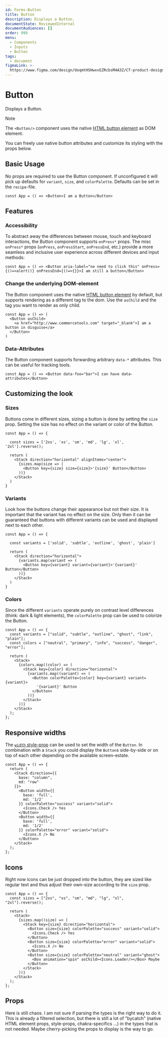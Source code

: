 ```yaml
---
id: Forms-Button
title: Button
description: Displays a Button.
documentState: ReviewedInternal
documentAudiences: []
order: 999
menu:
  - Components
  - Inputs
  - Button
tags:
  - document
figmaLink: >-
  https://www.figma.com/design/UoqmtHSHwxvEZRcbsM4A3Z/CT-product-design-system?m=auto&node-id=4882-48107&t=zTmiIn5PK6vL7J0H-1
---
```


# Button

Displays a Button.

> [!NOTE]  
> The `<Button/>` component uses the native [HTML button element](https://developer.mozilla.org/en-US/docs/Web/HTML/Element/button) as DOM element.
>
> You can freely use native button attributes and customize its styling with the props below.

## Basic Usage

No props are required to use the Button component. If unconfigured it will pick up defaults
for `variant`, `size`, and `colorPalette`. Defaults can be set in the `recipe`-file.

```jsx-live
const App = () => <Button>I am a Button</Button>
```

## Features

### Accessibility

To abstract away the differences between mouse, touch and keyboard interactions, the Button component
supports `onPress*` props. The misc `onPress*` props (`onPress`, `onPressStart`, `onPressEnd`, etc.) provide a more seamless and inclusive user experience
across different devices and input methods:

```jsx-live
const App = () => <Button aria-label="ne need to click this" onPress={()=>alert()} onPressEnd={()=>{}}>I am still a button</Button>
```

### Change the underlying DOM-element

The Button component uses the native [HTML button element](https://developer.mozilla.org/en-US/docs/Web/HTML/Element/button)
by default, but supports rendering as a different tag to the dom. Use the `asChild` and the tag you want to render as only child.

```jsx-live
const App = () => (
  <Button asChild>
    <a href="http://www.commercetools.com" target="_blank">I am a button in disguise</a>
  </Button>
)
```

### Data-Attributes

The Button component supports forwarding arbitrary `data-*` attributes. This can be useful for tracking tools.

```jsx-live
const App = () => <Button data-foo="bar">I can have data-attributes</Button>
```

## Customizing the look

### Sizes

Buttons come in different sizes, sizing a button is done by setting the `size` prop. Setting the size
has no effect on the variant or color of the Button.

```jsx-live
const App = () => {

  const sizes = ['2xs', 'xs', 'sm', 'md', 'lg', 'xl', '2xl'].reverse();

  return (
    <Stack direction="horizontal" alignItems="center">
      {sizes.map(size => (
        <Button key={size} size={size}>'{size}' Button</Button>
      ))}
    </Stack>
  )
}
```

### Variants

Look how the buttons change their appearance but not their size. It is important
that the variant has no effect on the size. Only then it can be guaranteed that
buttons with different variants can be used and displayed next to each other.

```jsx-live
const App = () => {

  const variants = ['solid', 'subtle', 'outline', 'ghost', 'plain']

  return (
    <Stack direction="horizontal">
      {variants.map(variant => (
        <Button key={variant} variant={variant}>'{variant}' Button</Button>
      ))}
    </Stack>
  )
}
```

### Colors

Since the different `variants` operate purely on contrast level differences (think: dark & light elements),
the `colorPalette` prop can be used to colorize the Button.

```jsx-live
const App = () => {
  const variants = ["solid", "subtle", "outline", "ghost", "link", "plain"];
  const colors = ["neutral", "primary", "info", "success", "danger", "error"];

  return (
    <Stack>
      {colors.map((color) => (
        <Stack key={color} direction="horizontal">
          {variants.map((variant) => (
            <Button colorPalette={color} key={variant} variant={variant}>
              '{variant}' Button
            </Button>
          ))}
        </Stack>
      ))}
    </Stack>
  );
};
```

## Responsive widths

The [`width` style-prop](/style-props/sizing#width) can be used to set the width of the `Button`.
In combination with a `Stack` you could display the `Button`s side-by-side or on top of each other
depending on the available screen-estate.

```jsx-live
const App = () => {
  return (
    <Stack direction={{
      base: "column",
      md: "row"
    }}>
      <Button width={{
        base: 'full',
        md: '1/2'
      }} colorPalette="success" variant="solid">
        <Icons.Check /> Yes
      </Button>
      <Button width={{
        base: 'full',
        md: '1/2'
      }} colorPalette="error" variant="solid">
        <Icons.X /> No
      </Button>
    </Stack>
  );
};
```

## Icons

Right now icons can be just dropped into the button, they are sized like regular text and thus
adjust their own-size according to the `size` prop.

```jsx-live
const App = () => {
  const sizes = ["2xs", "xs", "sm", "md", "lg", "xl", "2xl"].reverse();

  return (
    <Stack>
      {sizes.map((size) => (
        <Stack key={size} direction="horizontal">
          <Button size={size} colorPalette="success" variant="solid">
            <Icons.Check /> Yes
          </Button>
          <Button size={size} colorPalette="error" variant="solid">
            <Icons.X /> No
          </Button>
          <Button size={size} colorPalette="neutral" variant="ghost">
            <Box animation="spin" asChild><Icons.Loader/></Box> Maybe
          </Button>
        </Stack>
      ))}
    </Stack>
  );
};
```

## Props

Here is still chaos. I am not sure if parsing the types is the right way to do it. This is already a filtered selection, but there is still a lot
of "bycatch" (native HTML element props, style-props, chakra-specifics ...) in the types that is not needed.
Maybe cherry-picking the props to display is the way to go.

<PropTable id="Button" />
